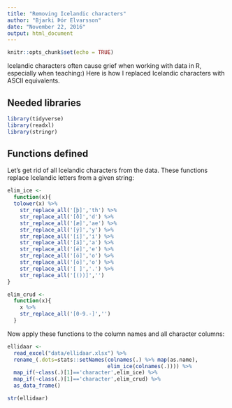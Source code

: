 ```yaml
---
title: "Removing Icelandic characters"
author: "Bjarki Þór Elvarsson"
date: "November 22, 2016"
output: html_document
---
```


```r
knitr::opts_chunk$set(echo = TRUE)
```

Icelandic characters often cause grief when working with data in R, especially when teaching:) Here is how I replaced Icelandic characters with ASCII equivalents.

## Needed libraries

```r
library(tidyverse)
library(readxl)
library(stringr)
```

## Functions defined

Let's get rid of all Icelandic characters from the data. These functions replace Icelandic letters from a given string:
```r
elim_ice <- 
  function(x){
  tolower(x) %>% 
    str_replace_all('[þ]','th') %>% 
    str_replace_all('[ð]','d') %>% 
    str_replace_all('[æ]','ae') %>% 
    str_replace_all('[ý]','y') %>% 
    str_replace_all('[í]','i') %>% 
    str_replace_all('[á]','a') %>%
    str_replace_all('[é]','e') %>% 
    str_replace_all('[ö]','o') %>%
    str_replace_all('[ó]','o') %>%
    str_replace_all('[ ]','.') %>%  
    str_replace_all('[())]','') 
}

elim_crud <- 
  function(x){
    x %>% 
    str_replace_all('[0-9.-]','')
  }

```

Now apply these functions to the column names and all character columns:

```r

ellidaar <- 
  read_excel("data/ellidaar.xlsx") %>% 
  rename_(.dots=stats::setNames(colnames(.) %>% map(as.name),
                                elim_ice(colnames(.)))) %>% 
  map_if(~class(.)[1]=='character',elim_ice) %>% 
  map_if(~class(.)[1]=='character',elim_crud) %>% 
  as_data_frame()

str(ellidaar)
```

